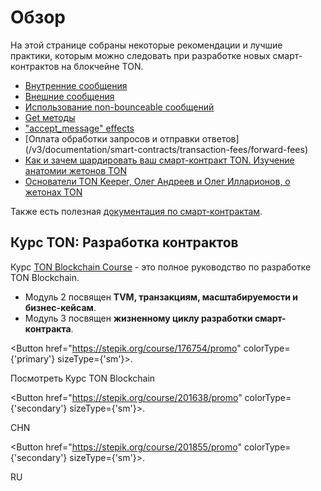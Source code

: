
# Обзор

На этой странице собраны некоторые рекомендации и лучшие практики, которым можно следовать при разработке новых смарт-контрактов на блокчейне TON.

- [Внутренние сообщения](/v3/documentation/smart-contracts/message-management/internal-messages)
- [Внешние сообщения](/v3/documentation/smart-contracts/message-management/external-messages)
- [Использование non-bounceable сообщений](/v3/documentation/smart-contracts/message-management/non-bounceable-messages)
- [Get методы](/v3/guidelines/smart-contracts/get-methods)
- ["accept_message" effects](/v3/documentation/smart-contracts/transaction-fees/accept-message-effects)
- [Оплата обработки запросов и отправки ответов] (/v3/documentation/smart-contracts/transaction-fees/forward-fees)
- [Как и зачем шардировать ваш смарт-контракт TON. Изучение анатомии жетонов TON](https://blog.ton.org/how-to-shard-your-ton-smart-contract-and-why-studying-the-anatomy-of-tons-jettons)
- [Основатели TON Keeper, Олег Андреев и Олег Илларионов, о жетонах TON](https://www.youtube.com/watch?v=oEO29KmOpv4)

Также есть полезная [документация по смарт-контрактам](/v3/documentation/smart-contracts/overview).

## Курс TON: Разработка контрактов

Курс [TON Blockchain Course](https://stepik.org/course/176754/) - это полное руководство по разработке TON Blockchain.

- Модуль 2 посвящен **TVM, транзакциям, масштабируемости и бизнес-кейсам**.
- Модуль 3 посвящен **жизненному циклу разработки смарт-контракта**.

<Button href="https://stepik.org/course/176754/promo"
        colorType={'primary'} sizeType={'sm'}>.

Посмотреть Курс TON Blockchain

</Button>

<Button href="https://stepik.org/course/201638/promo"
        colorType={'secondary'} sizeType={'sm'}>.

CHN

</Button>

<Button href="https://stepik.org/course/201855/promo"
        colorType={'secondary'} sizeType={'sm'}>.

RU

</Button>

